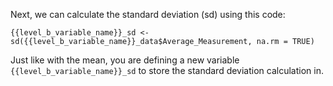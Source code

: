Next, we can calculate the standard deviation (sd) using this code:

```
{{level_b_variable_name}}_sd <- sd({{level_b_variable_name}}_data$Average_Measurement, na.rm = TRUE)
```

Just like with the mean, you are defining a new variable `{{level_b_variable_name}}_sd` to store the standard deviation calculation in.

